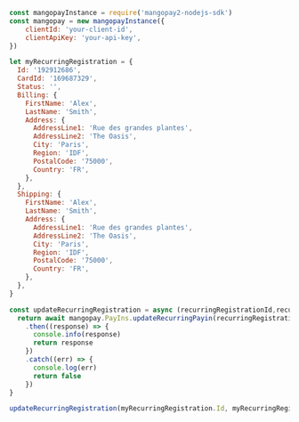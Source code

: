   
```javascript NodeJS  
const mangopayInstance = require('mangopay2-nodejs-sdk')
const mangopay = new mangopayInstance({
    clientId: 'your-client-id',
    clientApiKey: 'your-api-key',
})

let myRecurringRegistration = {
  Id: '192912686',
  CardId: '169687329',
  Status: '',
  Billing: {
    FirstName: 'Alex',
    LastName: 'Smith',
    Address: {
      AddressLine1: 'Rue des grandes plantes',
      AddressLine2: 'The Oasis',
      City: 'Paris',
      Region: 'IDF',
      PostalCode: '75000',
      Country: 'FR',
    },
  },
  Shipping: {
    FirstName: 'Alex',
    LastName: 'Smith',
    Address: {
      AddressLine1: 'Rue des grandes plantes',
      AddressLine2: 'The Oasis',
      City: 'Paris',
      Region: 'IDF',
      PostalCode: '75000',
      Country: 'FR',
    },
  },
}

const updateRecurringRegistration = async (recurringRegistrationId,recurringRegistration) => {
  return await mangopay.PayIns.updateRecurringPayin(recurringRegistrationId, recurringRegistration)
    .then((response) => {
      console.info(response)
      return response
    })
    .catch((err) => {
      console.log(err)
      return false
    })
}

updateRecurringRegistration(myRecurringRegistration.Id, myRecurringRegistration)  
```